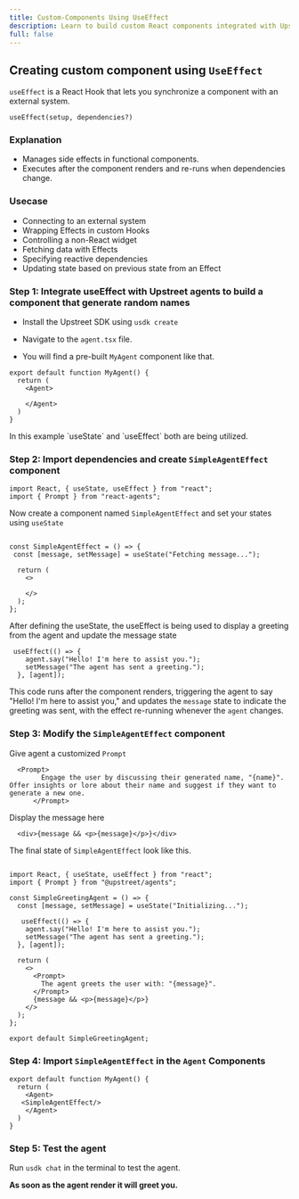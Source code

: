 ```yaml
---
title: Custom-Components Using UseEffect
description: Learn to build custom React components integrated with Upstreet Agents SDK, leveraging hooks like useState and useEffect for state management and AI-driven interactions..
full: false
---
```


## Creating custom component using `UseEffect`

`useEffect` is a React Hook that lets you synchronize a component with an external system.
```tsx
useEffect(setup, dependencies?)
```

### Explanation

- Manages side effects in functional components.
- Executes after the component renders and re-runs when dependencies change.

### Usecase

- Connecting to an external system
- Wrapping Effects in custom Hooks
- Controlling a non-React widget
- Fetching data with Effects
- Specifying reactive dependencies
- Updating state based on previous state from an Effect


### Step 1:  Integrate useEffect with Upstreet agents to build a component that generate random names

- Install the Upstreet SDK using `usdk create`

- Navigate to the `agent.tsx` file.

- You will find a pre-built `MyAgent` component like that. 
```tsx
export default function MyAgent() {
  return (
    <Agent>
   
    </Agent>
  )
}
```

<Callout>
In this example `useState` and `useEffect` both are being utilized.
</Callout>

### Step 2: Import dependencies and create `SimpleAgentEffect` component 

```tsx
import React, { useState, useEffect } from "react";
import { Prompt } from "react-agents";
```

Now create a component named `SimpleAgentEffect` and set your states using `useState`

```tsx

const SimpleAgentEffect = () => {
 const [message, setMessage] = useState("Fetching message...");

  return (
    <>
      
    </>
  );
};
```

After defining the useState, the useEffect is being used to display a greeting from the agent and update the message state

```tsx
 useEffect(() => {
    agent.say("Hello! I'm here to assist you.");
    setMessage("The agent has sent a greeting.");
  }, [agent]);

```
This code runs after the component renders, triggering the agent to say "Hello! I'm here to assist you," 
and updates the `message` state to indicate the greeting was sent, with the effect re-running whenever the `agent` changes.

### Step 3: Modify the `SimpleAgentEffect` component 

Give agent a customized `Prompt` 


```tsx
  <Prompt>
        Engage the user by discussing their generated name, "{name}". Offer insights or lore about their name and suggest if they want to generate a new one.
      </Prompt>
```

Display the message here 

```tsx
  <div>{message && <p>{message}</p>}</div>
```

The final state of `SimpleAgentEffect` look like this.

```tsx

import React, { useState, useEffect } from "react";
import { Prompt } from "@upstreet/agents";

const SimpleGreetingAgent = () => {
  const [message, setMessage] = useState("Initializing...");

   useEffect(() => {
    agent.say("Hello! I'm here to assist you.");
    setMessage("The agent has sent a greeting.");
  }, [agent]);

  return (
    <>
      <Prompt>
        The agent greets the user with: "{message}".
      </Prompt>
      {message && <p>{message}</p>}
    </>
  );
};

export default SimpleGreetingAgent;

```


### Step 4: Import `SimpleAgentEffect` in the `Agent` Components

```tsx
export default function MyAgent() {
  return (
    <Agent>
   <SimpleAgentEffect/>
    </Agent>
  )
}
```

### Step 5: Test the agent

Run `usdk chat` in the terminal to test the agent.

**As soon as the agent render it will greet you.**

